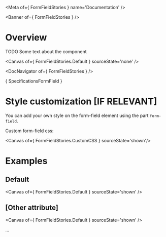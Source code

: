 
<Meta of={ FormFieldStories } name='Documentation' />

<Banner of={ FormFieldStories } />

# Overview

TODO Some text about the component

<Canvas of={ FormFieldStories.Default } sourceState='none' />

<DocNavigator of={ FormFieldStories } />

<Markdown>{ SpecificationsFormField }</Markdown>

# Style customization [IF RELEVANT]

You can add your own style on the form-field element using the part `form-field`.

Custom form-field css:

<Canvas of={ FormFieldStories.CustomCSS } sourceState='shown'/>

# Examples

## Default

<Canvas of={ FormFieldStories.Default } sourceState='shown' />

## [Other attribute]
<Canvas of={ FormFieldStories.Default } sourceState='shown' />

...
